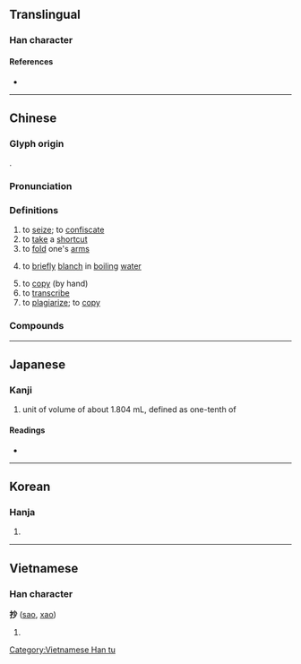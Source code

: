 {{character info/new}}
==Translingual==

===Han character===
{{Han char|rn=64|rad=手|as=04|sn=7|four=59020|canj=QFH|ids=⿰扌少}}

====References====
* {{Han ref|kx=0420.100|dkj=11863|dj=0767.100|hdz=31836.060|uh=6284|ud=25220|bh=A7DB|bd=42971}}

----

==Chinese==
{{zh-forms}}

===Glyph origin===
{{Han etym}}
{{Han compound|alt1=手|扌|少|ls=psc|c1=s|c2=p}}.

===Pronunciation===
{{zh-pron
|m=chāo,er=y
|ma=Zh-chao.ogg
|c=caau1
|h=pfs=chhâu
|md=
|mn=chhau/chhiau
|mn_note=chhiau - vernacular; chhau - literary
|w=2tshau
|mc=y
|oc=y
|cat=v
}}

===Definitions===
{{zh-hanzi}}

# to [[seize]]; to [[confiscate]]
# to [[take]] a [[shortcut]]
# to [[fold]] one's [[arms]]
# {{lb|zh|cooking}} to [[briefly]] [[blanch]] in [[boiling]] [[water]]
# to [[copy]] (by hand)
# to [[transcribe]]
# to [[plagiarize]]; to [[copy]]
#: {{zh-x|抄 功課|to '''plagiarize''' homework|C}}

===Compounds===
{{zh-der|抄寫|抄籍|抄擊|抄手|傳抄|兜抄|包抄|半抄兒|小抄|影宋抄本|手抄|抄事|抄件|抄估|抄化|抄奪|抄家|抄小路|抄手遊廊|抄扎|抄掇|抄掠|抄搶|抄撮|抄斬|抄本|抄札|抄殺|抄沒|抄獲|抄球|抄用|抄發|抄白|抄空兒|抄紙|抄總兒|抄胥|抄臺|抄襲|抄賭|抄起|抄身|抄轉|抄近路|抄送|抄造|抄錄|抄陳|抄靶子|文抄公|東抄西襲|查抄|滿門抄斬|照抄|瓜蔓抄|目披手抄|精抄本|背抄手|邸抄}}

----

==Japanese==

===Kanji===
{{ja-kanji|grade=c|rs=手04}}

# unit of volume of about 1.804&nbsp;mL, defined as one-tenth of {{ja-r|勺|しゃく}}

====Readings====
* {{ja-readings|on=[[しょう]] (shō)|kun=[[とる]] (toru), [[かすめとる]] (kasumetoru), [[うつす]] (utsusu)}}

----

==Korean==

===Hanja===
{{ko-hanja|hangeul=초|eumhun=|rv=cho|mr=ch'o|y=cho}}

# {{defn|lang=ko|sort=手04}}

----

==Vietnamese==

===Han character===
'''抄''' ([[sao]], [[xao]])

# {{defn|lang=vi}}

[[Category:Vietnamese Han tu]]